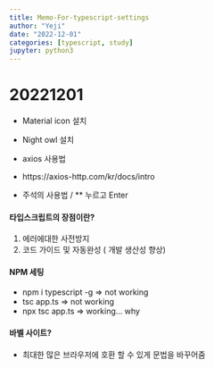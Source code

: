 ```yaml
---
title: Memo-For-typescript-settings
author: "Yeji"
date: "2022-12-01"
categories: [typescript, study]
jupyter: python3
---
```



# 20221201

- Material icon 설치
- Night owl 설치

- axios 사용법
- https://axios-http.com/kr/docs/intro

- 주석의 사용법 / ** 누르고 Enter

#### 타입스크립트의 장점이란?

1. 에러에대한 사전방지
2. 코드 가이드 및 자동완성 ( 개발 생산성 향상)

#### NPM 세팅

- npm i typescript -g => not working
- tsc app.ts => not working
- npx tsc app.ts => working... why

#### 바벨 사이트?

- 최대한 많은 브라우저에 호환 할 수 있게 문법을 바꾸어줌


